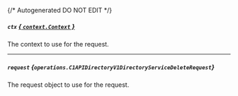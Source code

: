 {/* Autogenerated DO NOT EDIT  */}

##### `ctx` [*{ `context.Context` }*](https://pkg.go.dev/context#Context)
The context to use for the request.

---
##### `request` *{`operations.C1APIDirectoryV1DirectoryServiceDeleteRequest`}*
The request object to use for the request.

<Collapsible openLabel={Labels.showProperties} closeLabel={Labels.hideProperties}>
  <C1APIDirectoryV1DirectoryServiceDeleteRequest />
</Collapsible>

